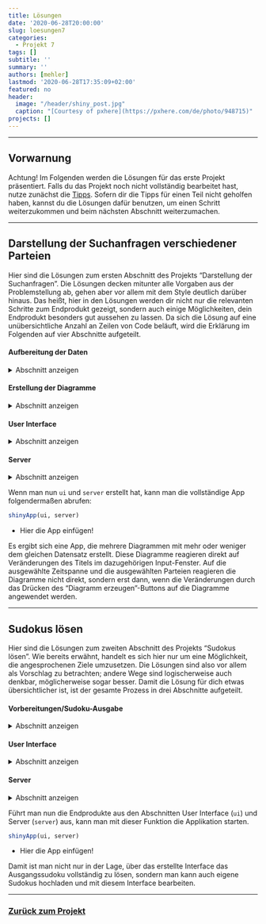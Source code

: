 ```yaml
---
title: Lösungen
date: '2020-06-28T20:00:00'
slug: loesungen7
categories:
  - Projekt 7
tags: []
subtitle: ''
summary: ''
authors: [mehler]
lastmod: '2020-06-28T17:35:09+02:00'
featured: no
header:
  image: "/header/shiny_post.jpg"
  caption: "[Courtesy of pxhere](https://pxhere.com/de/photo/948715)"
projects: []
---
```


***

## Vorwarnung

Achtung! Im Folgenden werden die Lösungen für das erste Projekt präsentiert. Falls du das Projekt noch nicht vollständig bearbeitet hast, nutze zunächst die [Tipps](/post/tipps1). Sofern dir die Tipps für einen Teil nicht geholfen haben, kannst du die Lösungen dafür benutzen, um einen Schritt weiterzukommen und beim nächsten Abschnitt weiterzumachen.

***

## Darstellung der Suchanfragen verschiedener Parteien
Hier sind die Lösungen zum ersten Abschnitt des Projekts "Darstellung der Suchanfragen". Die Lösungen decken mitunter alle Vorgaben aus der Problemstellung ab, gehen aber vor allem mit dem Style deutlich darüber hinaus. Das heißt, hier in den Lösungen werden dir nicht nur die relevanten Schritte zum Endprodukt gezeigt, sondern auch einige Möglichkeiten, dein Endprodukt besonders gut aussehen zu lassen. Da sich die Lösung auf eine unübersichtliche Anzahl an Zeilen von Code beläuft, wird die Erklärung im Folgenden auf vier Abschnitte aufgeteilt.

#### Aufbereitung der Daten
<details><summary>Abschnitt anzeigen</summary>
Zuallererst müssen die Datensätze zur Benutzung in den Diagrammen aufbereitet werden. Dafür werden die beiden Datensätze `p1_long` und `p1_wide` aus dem ersten Projekt auf dieser Website verwendet. Damit du die nächsten Schritte nachvollziehen kannst, solltest du am selben Punkt starten und die beiden Datensätze [hier](https://raw.githubusercontent.com/martscht/projekte/master/content/post/p1_long.rds) und [hier](https://raw.githubusercontent.com/martscht/projekte/master/content/post/p1_wide.rds) herunterladen und in den Ordner einfügen, in dem du bei diesem Projekt arbeiten willst (deine Working Directory).

Jetzt kannst du die beiden Datensätze mit dem Befehl `readRDS` laden:

```r
p1_wide <- readRDS('p1_wide.rds')
p1_long <- readRDS('p1_long.rds')
```

Falls du bereits Projekt 1 gemacht hast, dann sollte dir der nächste Schritt bereits bekannt sein. Im ersten Projekt hat sich ein Problem mit den Daten ergeben, das eine ordnungsgemäße Beschriftung eines Diagramms mit Daten unmöglich gemacht hat. Das liegt daran, dass die Variable `Monat` in den Datensätzen als `factor` vorliegt und von R deshalb nicht als Datum erkannt werden kann. Damit das der Fall ist, müssen die Zeitangaben als `POSIXct` vorliegen. Nutze dafür einfach dein R-Script aus dem ersten Projekt. Falls du das erste Projekt noch nicht bearbeitet hast, kannst du die nötigen Schritte mit Erklärung im Folgenden nachlesen.

<details><summary>Umwandlung der Zeitangaben in `POSIXct`</summary>
Schau dir zunächst einmal die Struktur der Datumsvariable an.
```r
str(p1_long$Monat)
```
Wie bereits erwähnt, liegt das Datum als `factor` vor und kann deshalb von R nicht als Datum behandelt werden. R erkennt bei einem `factor` nur, dass es sich um eine Kette von Symbolen handelt, die ohne jeglichen Sinn existiert und als Kategoriename betrachtet werden kann. In anderenen Worten: die Kategorie `factor` beschreibt Variablen mit vorgegebenen möglichen, unsortierten Ausprägungen. 

Der erste Schritt, um das zu verändern, ist die Umwandlung von `factor` in `character`. `character` sind Variablen, die aus freiem Text bestehen und dadurch unendlich viele mögliche Ausprägungen zulassen (- das kommt einer Datumsvariable zumindest schon einmal näher).

```r
p1_long$nMonat <- as.character(p1_long$Monat)
```
Um Fehler zu vermeiden, wird ab diesem Schritt eine neue Datums-Variable erstellt und im Folgenden für die Umwandlung in `POSIXct` verwendet.

Im nächsten Schritt muss die neu erstellte Variable nun um mehrere Zeichen erweitert werden. Dafür wählen wir die drei Zeichen `-01`, die mit dem `paste0`-Befehl an alle Daten angehängt werden kann, um einen Tag zu symbolisieren (Für uns ist irrelevant, welche Zahl verwendet wird, da der Datensatz sowieso nur aus monatlichen Daten besteht.).
```r
p1_long$nMonat <- paste0(p1_long$nMonat, '-01')
head(p1_long$nMonat)
```
Warum muss man das zu diesem Zeitpunkt machen? Warum braucht man die Datumsvariable in diesem Format: JJJJ-MM-TT?
Der Grund dafür liegt im folgenden Befehl, der die Variable von einem `charcter` in eine Datumsvariable umwandeln soll. Dieser Befehl besitzt nur eingeschränkte, vorgegebene Formate für Daten, die er als solche erkennen und dementsprechend umwandeln kann. Das Format JJJJ-MM ist keines dieser Formate, weshalb die Datumsvariable `nMonat` um einen zufälligen Tag (Wir nehmen den ersten Tag des Monats.) erweitert werden muss.

Der Befehl, um den es geht, heißt `strptime` und arbeitet mit dem `format`-Argument, wobei das vorliegende Format der Daten für die Umwandlung spezifiziert werden muss.
```r
p1_long$nMonat <- strptime(p1_long$nMonat, format="%Y-%m-%d")
str(p1_long$nMonat)
```
Das Datum liegt nun in der `POSIXlt`-Form vor. Damit erkennt R die Variable `nMonat` bereits als Datum, doch wir brauchen die Variable als `POSIXct`. Dafür kann man einfach den Befehl `as.POSIXct` benutzen.

```r
p1_long$nMonat <- as.POSIXct(p1_long$nMonat)
str(p1_long$nMonat)
```
Damit wurde die Datumsvariable erfolgreich von einem `factor` in ein `POSIXct` umgewandelt. Genau das Gleiche machst du jetzt noch mit dem zweiten Datensatz (`p1_wide`) und das Problem mit den Zeitangaben ist vollständig gelöst.

```r
p1_wide$nMonat <- as.character(p1_wide$Monat)
p1_wide$nMonat <- paste0(p1_wide$nMonat, '-01')
p1_wide$nMonat <- strptime(p1_wide$nMonat, format="%Y-%m-%d")
p1_wide$nMonat <- as.POSIXct(p1_wide$nMonat)
```
</details>

Wenn du die Datumsvariable erfolgreich umgewandelt hast, müssen nur noch zwei Sachen für eine vollständige Vorbereitung durchgeführt werden.

Zum Einen wird im Folgenden die Abbildung aus Projekt 1 benutzt. Diese Abbildung benutzt zur Zuweisung von Farben zu den politischen Parteien einen Vektor `farben`. Diesen kann man einfach aus Projekt 1 übernehmen; ich habe hier aber ein paar farbliche Veränderungen vorgenommen, da mir einige Farben etwas zu grell waren.

```r
farben <- c('AfD' = 'deepskyblue', 'CDU' = 'black', 'DieGrüne' = 'green3',
            'DieLinke' = 'magenta', 'FDP' = 'gold', 'MLPD' = 'orange',
            'NPD' = 'brown', 'SPD' = 'red', 'Tierschutzpartei' = 'darkblue')
```

Zum Anderen ist in der Aufgabenstellung ein Liniendiagramm zur Darstellung der kumulativen Suchhäufigkeiten im zeitlichen Verlauf gefordert. An sich ist diese Grafik identisch zum Liniendiagramm aus Projekt 1 mit dem Unterschied, dass hier eine andere Variable auf der y-Achse abgebildet werden soll. Deshalb werden neue y-Werte benötigt, die man am besten im `p1_long`-Datensatz hinzufügt.

Für die Umsetzung dieser Anforderung muss man sich der Struktur des Datensatzes bewusst sein. Zu jeder Partei gibt es Daten für 190 Monate, die alle in der selben Spalte dargestellt werden (Variable `Prozent`). Eine solche Variable wird nun für die kumulierten Prozente benötigt. Dafür kann man jedoch nicht für jeden Eintrag einfach die Summe von Zeile 1 bis Zeile X bilden, da sich so die Prozente der verschiedenen Parteien vermischen würden. Eine richtige, aber sehr umständliche Methode, um das zu umgehen, siehst du im Folgenden R-Code:

```r
for (i in 1:190) {p1_long$Prozent_kumuliert[i] <- sum(p1_long$Prozent[1:i])}
for (i in 191:380) {p1_long$Prozent_kumuliert[i] <- sum(p1_long$Prozent[191:i])}
for (i in 381:570) {p1_long$Prozent_kumuliert[i] <- sum(p1_long$Prozent[381:i])}
for (i in 571:760) {p1_long$Prozent_kumuliert[i] <- sum(p1_long$Prozent[571:i])}
for (i in 761:950) {p1_long$Prozent_kumuliert[i] <- sum(p1_long$Prozent[761:i])}
for (i in 951:1140) {p1_long$Prozent_kumuliert[i] <- sum(p1_long$Prozent[951:i])}
for (i in 1141:1330) {p1_long$Prozent_kumuliert[i] <- sum(p1_long$Prozent[1141:i])}
for (i in 1331:1520) {p1_long$Prozent_kumuliert[i] <- sum(p1_long$Prozent[1331:i])}
for (i in 1521:1710) {p1_long$Prozent_kumuliert[i] <- sum(p1_long$Prozent[1521:i])}
```

Hierbei wurde 'einfach' für jede Partei ein einzelner Befehl erstellt, der die jeweilige Zeilenspanne (z.B. 1-190) betrachtet und jeweils die kumulierten Prozente berechnet. Der Code erklärt sich im einzelnen folgendermaßen: Gehen wir  von dem ersten Befehl `for (i in 1:190) {p1_long$Prozent_kumuliert[i] <- sum(p1_long$Prozent[1:i])}` aus, dann setzt diese Funktion für `i` alle Werte von 1 bis 190 ein. Dieses `i` beschreibt die Zeile, in der sich die Funktion zu einem gewissen Zeitpunkt befindet. Befindet sich die Funktion beispielsweise bei `i` = 40 (also in Zeile 40), dann wird in der neuen Variable `Prozent_kumuliert` in der i-ten Zeile (also Zeile 40) ein Wert eingesetzt. Dieser Wert berechnet sich durch die Funktion `sum(p1_long$Prozent[1:i])`. Diese Funktion besagt, dass eine Summe aus den Werten der Variable `Prozent` von Zeile 1 bis Zeile `i` (in diesem Beispiel also Zeile 1 bis 40) gebildet werden soll.

Damit hat man die gröbsten Vorbereitungen getroffen und kann zum nächsten Unterpunkt, dem Erstellen der Diagramme, kommen.
</details>

#### Erstellung der Diagramme
<details><summary>Abschnitt anzeigen</summary>
Wie in der Problemstellung deutlich wurde, soll es in diesem Projekt darum gehen, mindestens 4 Diagramme in eine App einzubeziehen. Damit Probleme mit der Erstellung dieser Diagramme von vorn herein ausgeschlossen werden können, werden diese hier vor der Erstellung der Bestandteile der App besprochen.

Diagramm 1 soll ein Liniendiagramm der prozentualen Häufigkeit im Zeitverlauf sein. Dieses wurde bereits in Projekt 1 mit dem Paket `ggplot2` erstellt und kann hier deshalb einfach übernommen werden:

```r
#install.packages('ggplot2') --> musst du nur ausführen, sofern du das Paket noch nie benutzt hast
library(ggplot2)
ggplot(data = p1_long, aes(x = nMonat, y = Prozent, group = Partei)) +
      geom_line(aes(colour = Partei)) +      # Liniendiagramm
      xlab('Zeitraum') +                     # Beschriftung x-Achse
      ylab('Anfragen (in % des Monats-Maximums)') + # Beschriftung y-Achse
      ggtitle('Suchanfragen deutscher Parteien') +    # Überschrift
      scale_color_manual(values = farben) +  # Zuweisung Farbe-Partei
      theme_bw()         # Formatierung des Achsensystems (bw für black and white)
```

Diagramm 2 soll auch ein Liniendiagramm sein, nur dieses mal mit den kumulierten Häufigkeiten im Zeitverlauf. Im Prinzip ist das also genau das gleiche Diagramm mit Änderungen in Zeile 1 (bei `aes` muss ein anderes `y` angegeben werden) und in Zeile 4 (Bezeichnung der y-Achse sollte verändert werden). Dieses andere `y` wurde bereits in den Vorbereitungen erstellt und kann hier deshalb einfach verwendet werden.

```r
ggplot(data = p1_long, aes(x = nMonat, y = Prozent_kumuliert, group = Partei)) +
      geom_line(aes(colour = Partei)) +      # Liniendiagramm
      xlab('Zeitraum') +                     # Beschriftung x-Achse
      ylab('Anfragen (in % des Monats-Maximums/kumuliert)') +  # Beschriftung y-Achse
      ggtitle('Suchanfragen deutscher Parteien') +  # Überschrift
      scale_color_manual(values = farben) +  # Zuweisung Farbe-Partei
      theme_bw()       # Formatierung des Achsensystems (bw für black and white)
```

Diagramm 3 soll ein Balkendiagramm mit den kumulierten Häufigkeiten der Parteien sein. Dafür verwenden wir nun den `p1_wide`-Datensatz, da wir hier keine Zwischenwerte mehr brauchen: Die Balken sollen in diesem Fall lediglich die kumulierte Häufigkeit für einen bestimmten Zeitraum angeben. Das könnte man natürlich auch mit `p1_long` umsetzen, mit `p1_wide` ist es jedoch deutlich einfacher.

Bei dem Befehl `barplot` fordert R als erstes Argument einen Vektor mit den Höhen der Balken (`height`). Mithilfe von `p1_wide` erhält man diese Höhen, indem man die Summen der Spalten mit colSums bilden lässt. Mit weiteren Argumenten zur Formatierung sieht das Balkendiagramm dann folgendermaßen aus:

```r
barplot(height = colSums(p1_wide[,2:10]),
        beside = FALSE, ylim = c(0, 2000),
        col = c('deepskyblue', 'red', 'gold', 'green3', 'magenta',
                'darkblue', 'black', 'orange', 'brown'),
        main = "Balkendiagramm der kumulierten Häufigkeiten")
```
Wie bereits erwähnt, funktioniert das Diagramm auch mithilfe von `p1_long`. Falls du sehen willst, wie das Diagramm mit diesem Datensatz erstellt werden kann, schau dir den folgenden kleinen Abschnitt an. Für die nächsten Schritte zur Erstellung der App bietet sich der Gebrauch von `p1_long` jedoch nicht so sehr an, weshalb für dieses Diagramm die Variante mit `p1_wide` benutzt werden sollte.

<details><summary>Balkendiagramm mit `p1_long`</summary>
Mit `p1_long` gestaltet sich die Auswahl der korrekten Werte für die Höhen aus der Variable `Prozent_kumuliert` etwas komplizierter, da die Werte aller Parteien in einer Spalte liegen. Aus diesem Grund muss man hier bestimmte Zeilen dieser Variable für die Höhen auswählen. Bei dem vollständigen Datensatz mit 1710 Zeilen wissen wir, dass es zu jeder Partei 190 Daten gibt. Die relevanten Höhen liegen also in den Zeilen 190, 380, 570, ... Damit wir da heran kommen, benutzen wir vereinfacht den `seq`-Befehl. Dieser ermöglicht es, aus einer Zahlenspanne von A bis B jede X-te Zahl auszuwählen (genereller Aufbau: `seq(A, B, X)`). Das sieht dann für den gesamten Datensatz folgendermaßen aus: 
```r
barplot(height = p1_long$Prozent_kumuliert[seq(0, 1710, 190)],
  beside = FALSE, ylim = c(0, 2000),
  col = c('deepskyblue', 'red', 'gold', 'green3', 'magenta',
          'darkblue', 'black', 'orange', 'brown'),
  names.arg = c('AfD', 'SPD', 'FDP', 'DieGrüne', 'DieLinke',
                'Tierschutzpartei', 'CDU', 'MLPD', 'NPD'),
  main = "Balkendiagramm der kumulierten Häufigkeiten")
```
Damit das Ganze dann noch etwas reaktiver ist, also in der Lage ist, auf mehrere Modifikationen des Datensatzes zu reagieren (beispielsweise die Reduktion auf eine bestimmte Zeitspanne), kann man den Befehl dann noch folgendermaßen modifizieren:
```r
barplot(height = p1_long$Prozent_kumuliert[
  seq(0, length(p1_long$Prozent_kumuliert), length(p1_long$Prozent_kumuliert)/9)
  ],
  beside = FALSE, ylim = c(0, 2000),
  col = c('deepskyblue', 'red', 'gold', 'green3', 'magenta',
          'darkblue', 'black', 'orange', 'brown'),
  names.arg = c('AfD', 'SPD', 'FDP', 'DieGrüne', 'DieLinke',
                'Tierschutzpartei', 'CDU', 'MLPD', 'NPD'),
  main = "Balkendiagramm der kumulierten Häufigkeiten")
```
Damit ist die Funktion nicht nur für den vollständigen Datensatz anwendbar, sondern für jegliche Beschränkungen der Zeitspanne (sofern man alle anderen Daten aus dem Datensatz entfernt). Denn so ist Auswahl der Höhen nur noch von der Länge des Datensatzes abhängig und diese wird bei jeder Ausführung des `barplot`-Befehls aufs Neue bestimmt. Im späteren Verlauf dieses Abschnitts des Projekts wird deutlich, warum gerade das von großer Wichtigkeit ist. Jedoch ist darauf hinzuweisen, dass die Variante mit `p1_wide` deutlich einfacher ist.
</details>

Diagramm 4 soll ein Kuchendiagramm mit der kumulierten Häufigkeit der Parteien sein. Hierfür werden die gleichen Daten wie in Diagramm 3 benötigt. Es gibt also wiederum die Möglichkeit, das Diagramm mit `p1_long` oder `p1_wide` zu erstellen. Doch mit `p1_wide` ist es vermutlich einfacher, weshalb im Folgenden auch nur dieser Weg betrachtet wird (für Erklärung der Erstellung der Grafik mit `p1_long` siehe oben). Für die Erstellung eines Kuchendiagramms kann man zum Beispiel die Funktion `pie` nutzen, die mit den Argumenten `x` (für die Daten), `main` (für den Titel), `col` (für die Farben) uvm. arbeitet. In diesem Fall sieht das dann folgendermaßen aus:

```r
pie(x = colSums(p1_wide[,2:10]),
    main = 'Kuchendiagramm der kumulierten Häufigkeiten',
    col = c('deepskyblue', 'red', 'gold', 'green3', 'magenta',
            'darkblue', 'black', 'orange', 'brown')
)
```

Damit wurden alle Vorbereitung getroffen und nötige Inhalte für die App erstellt. Nun kann mit der Erstellung der eigentlich App begonnen werden. Der nächste Abschnitt behandelt zunächst einmal das User Interface.

</details>

#### User Interface
<details><summary>Abschnitt anzeigen</summary>
An diesem Punkt beginnen wir, mit dem `shiny`-Paket zu arbeiten. Aus diesem Grund sollte dieses spätestens jetzt heruntergeladen werden und dann in die aktuelle Sitzung geladen werden.

```r
#install.packages("shiny") -> nur notwendig, sofern du das Paket nicht bereits heruntergeladen hast
library(shiny)
```

Die Problemstellung gibt für die Gestaltung des User Interfaces fünf Bestandteile vor:

1. [Die Daten sollen in einem Diagramm dargestellt werden. Die Darstellungsform soll wählbar sein.](#Erstens)
2. [Der Titel des Diagramms soll durch den Anwender definierbar sein.](#Zweitens)
3. [Die angezeigten Parteien sollen manuell wählbar sein.](#Drittens)
4. [Der dargestellte Zeitraum soll durch den Anwender bestimmbar sein.](#Viertens)
5. [Zusatz: Verwendung eines Action Buttons](#Fünftens)

WICHTIG!: Alle reaktiven Inhalte, die durch die Inputs beeinflusst werden, können nicht im User Interface ausgeführt und erstellt werden. Aus diesem Grund wird hier mit InputId's gearbeitet, deren Inhalt erst im Server spezfiziert wird. 

<a id="Erstens"></a>
1.) Die Diagramme für die Darstellung der Daten haben wir bereits im zweiten Teilabschnitt erstellt. Diese sollen durch eine `navbarPage` in die App eingearbeitet werden. Dadurch wird immer nur eins der Diagramme angezeigt. Mithilfe der Navigationsleiste kann dann zwischen den verschiedenen Diagrammen hin und her geschaltet werden. Innerhalb der `navbarPage` legt man mit `tabPanel`-Befehlen die Inhalte der Unterseiten fest. Dabei legt man zuerst fest, wie der Name der Unterseite in der Navigationsleiste lauten soll, und danach was auf dieser Unterseite abgebildet werden soll. Das Endresultat kann dann folgendermaßen aussehen:

```r
navbarPage(strong("Darstellungsart"), # Titel der Navigationsleiste (steht ganz links), 'strong()' macht die Schrift fett
           tabPanel("Liniendiagramm", # Titel der Unterseite
                    plotOutput("Liniendiagramm")), # Inhalt der Unterseite -> Hier soll der Output mit der Bezeichnung "Liniendiagramm" dargestellt werden.
           tabPanel("Liniendiagramm (kumuliert)",
                    plotOutput("Liniendiagramm_kumuliert")),
           tabPanel("Balkendiagramm (kumuliert)",
                    plotOutput("Balkendiagramm")),
           tabPanel("Kuchendiagramm (kumuliert)",
                    plotOutput("Kuchendiagramm")))
```

Wie hier zu sehen ist, können die Diagramme noch nicht im User Interface erstellt werden. Dafür werden sogenannte Platzhalter/Bezeichnungen eingeführt, die dann später mit Inhalt gefüllt werden. So wird zum Beispiel die erste Unterseite der Navigationsleiste mit `plotOutput("Liniendiagramm")` gefüllt. Das bedeutet, dass an diesem Punkt der Output mit der Bezeichnung `Liniendiagramm` dargestellt werden soll. Was dieser Output ist und wie er erstellt wird, ist hier noch nicht spezifiziert, da das Liniendiagramm (wie auch die anderen Diagramme) von den folgenden drei Inputs abhängig sein wird. Und wie bereits erwähnt: Im User Interface können nur statische Bestandteile der App erstellt werden.

<a id="Zweitens"></a>
2.) Die zweite Vorgabe aus der Problemstellung ist, dass der Titel der Diagramme durch den Anwender der App definierbar sein soll. Das bedeutet, dass zusätzlich ein Eingabefeld für normalen Text benötigt wird. Dafür gibt es einen relativ simplen Befehl: `textInput()`. `textInput()` erstellt ein Input-Feld für normalen Text und benötigt dafür die Argumente `inputId` für die Bezeichnung des Inputs für die Wiederverwendung im Server und (falls erwünscht) `label` für die Beschriftung dieses Input-Feldes (Dort kann man für den Anwender erklären, was im Input-Feld gefordert ist bzw. was die Funktion des Input-Feldes ist.).

```r
textInput(inputId = "Titel", label = "Titel der Grafik")
```

<a id="Drittens"></a>
3.) Die dritte Vorgabe ist, dass die im Diagramm angezeigten Parteien manuell wählbar sein sollen. Dafür braucht man einen Input, bei dem man für jede Partei manuell entscheiden kann, ob sie angezeigt werden soll oder nicht. Es wäre sehr umständlich für alle 9 Parteien ein eigenes Input-Feld mit den Möglichkeit `JA` und `NEIN` zu erstellen, deshalb fällt hier die günstigste Wahl auf ein `checkboxGroupInput`. Diese Input-Form ermöglicht es, für jede Partei durch Ankreuzen festzulegen, ob diese angezeigt werden soll oder nicht. Neben den bereits erklärten Argumenten unter 2.) kommen hier die Argumente `inline` und `choices` dazu. Mit `choices` kann man angeben, welche Möglichkeiten vorhanden sein sollen; in unserem Fall die neun im Datensatz vorhandenen Parteien. Mit `inline` kann man dann entscheiden, ob die Möglichkeiten untereinander oder "inline", also in einer Linie, dargestellt werden sollen.

```r
checkboxGroupInput(inputId = "Parteien",
                   label = "Parteien",
                   inline = TRUE,
                   choices = c("AfD", "SPD", "FDP", "DieGrüne", "DieLinke",
                               "Tierschutzpartei", "CDU", "MLPD", "NPD"))
```

<a id="Viertens"></a>
4.) Die letzte Anforderung ist die Möglichkeit zur Eingrenzung des betrachteten Zeitintervalls. Für solche Funktionen hält `shiny` bereits ein spezialisiertes Input-Fenster parat: `dateRangeInput()`. Neben den Argumenten `inputId` und `label` kann man hier zusätzlich die Argumente `start` und `format` angeben. Mit `format` legt man das Format der Datumsangabe fest. Da diese Datumsangabe mit den Daten in den Datensätzen `p1_long` und `p1_wide` übereinstimmen sollten, sollte man sich hier ebenso für das Format `"yyyy-mm-dd"` entscheiden. Mit `start` kann man darüber hinaus die default-Einstellung des Startdatums in der App spezifizieren (`end` liegt standardmäßig auf dem aktuellen Datum; kann man auch festlegen, für diesen Fall aber nicht zwingend notwendig). Der R-Code dazu sieht dann folgendermaßen aus: 

```r
dateRangeInput(inputId = "Datum",
               label = "Zeitspanne",
               start = "2000-01-01",
               format = "yyyy-mm-dd")
```

<a id="Fünftens"></a>
5.) Zusätzlich dazu kann man dem Ganzen auch noch einen sogenannten `actionButton` hinzufügen. Mithilfe von diesem `actionButton` kann man bewusst steuern, wann gewisse Veränderungen in den Input-Fenstern in den Output übernommen werden sollen.

```r
actionButton(inputId = "Update", label = "Diagramm erzeugen")
```

Jetzt kann man diese 5 Bestandteile einfach mal in ein User Interface zusammenfügen und ausführen. Dafür kann man den Standardaufbau einer shiny-App mithilfe des snippets `shinyapp` abrufen (während der Eingabe von "shinyapp" öffnen sich Vorschläge; daraus einfach 'shinyapp -- snippet' auswählen und ENTER drücken) und alle Inputs bei `ui` einfügen:

```r
ui <- fluidPage(
  navbarPage(strong("Darstellungsart"),
           tabPanel("Liniendiagramm",
                    plotOutput("Liniendiagramm")),
           tabPanel("Liniendiagramm (kumuliert)",
                    plotOutput("Liniendiagramm_kumuliert")),
           tabPanel("Balkendiagramm (kumuliert)",
                    plotOutput("Balkendiagramm")),
           tabPanel("Kuchendiagramm (kumuliert)",
                    plotOutput("Kuchendiagramm"))),
  dateRangeInput(inputId = "Datum",
               label = "Zeitspanne",
               start = "2000-01-01",
               format = "yyyy-mm-dd"),
  textInput(inputId = "Titel", label = "Titel der Grafik"),
  checkboxGroupInput(inputId = "Parteien",
                   label = "Parteien",
                   inline = TRUE,
                   choices = c("AfD", "SPD", "FDP", "DieGrüne", "DieLinke",
                               "Tierschutzpartei", "CDU", "MLPD", "NPD")),
  actionButton(inputId = "Update", label = "Diagramm erzeugen")
)

server <- function(input, output, session) {
  
}

shinyApp(ui, server)
```

Nun kann man das vorläufige User Interface der App betrachten. Am Anfang der Seite ist die Navigationsleiste zu sehen. Darunter ist ein großer leerer Bereich für die Inhalte der Unterseiten, da diese ja bisher noch nicht erstellt wurden. Am Ende der Seite sind die drei Inputs für Titel, Zeitraum und die Parteien zu sehen und der Action Button mit der Aufschrift "Diagramm erzeugen".

Natürlich kann man an der App in ihrem aktuellen Status allem voran die Formatierung bemängeln. Die App enthält keine Farben, die Input-Fenster sind nicht an die Größe der Seite angepasst und stehen einfach nur untereinander, und es gibt keinen Titel. Die Problemstellung schreibt diese optischen Verbesserungen zwar nicht vor; doch sie machen die App deutlich ansehnlicher. Im Folgenden wird dir eine mögliche Formatierung des User Interfaces der App vorgestellt.

```r
ui <- fluidPage(
  style = "background: #337ab7; color: white;", # Format der Gesamtseite: Hintergrundfarbe mit dem tag #337ab7 und Schriftfarbe weiß 
  tags$head(tags$style(".navbar {background-color: #eded00;}", # Navigationsleiste: Hintergrundfarbe mit dem tag #eded00
                       ".navbar-default .navbar-brand {color: black; background-color: #ffaa00}")), # Navigationsleistentitel mit der Schriftfarbe schwarz und der Hintergrundfarbe #ffaa00
  titlePanel( # hier wird ein Titelfeld ganz oben eingefügt
    title = h1(strong("Suchanfragen deutscher Parteien"), align = "center"), # Überschrift der Formatierung h1 in fett (->strong) und zentriert (align = "center")
    windowTitle = "Suchanfragen deutscher Parteien"), # Titel, der im Tab angezeigt wird
  wellPanel( # erstellt ein Element, das die darin liegenden Objekte gruppiert
    style = "background: #87CEFA; border-color: #2e6da4", # Format dieses Elements
    navbarPage(strong("Darstellungsart"),
      tabPanel("Liniendiagramm",
               plotOutput("Liniendiagramm")),
      tabPanel("Liniendiagramm (kumuliert)",
               plotOutput("Liniendiagramm_kumuliert")),
      tabPanel("Balkendiagramm (kumuliert)",
               plotOutput("Balkendiagramm")),
      tabPanel("Kuchendiagramm (kumuliert)",
               plotOutput("Kuchendiagramm"))
    ),
    br(), # fügt einen break ein -> entspicht einer Leerzeile im Text
    fluidRow( # erstellt eine Reihe, die sich an die Fensterbreite anpasst ("fluid")
      column(6, # spezifiziert, wo dieser Input stehen soll: belegt die ersten 6 Spalten (eine Zeile besteht aus 12 Spalten = nimmt also die Hälfte der Seite ein)
             dateRangeInput(inputId = "Datum",
                            label = "Zeitspanne",
                            start = "2000-01-01",
                            format = "yyyy-mm-dd")),
      column(6, # besetzt die 6 Spalten auf der rechten Seite; also die rechte Hälfte des Fensters
             textInput(inputId = "Titel",
                       label = "Titel der Grafik"))),
    fluidRow(
      column(9, checkboxGroupInput(
        inputId = "Parteien",
        label = "Parteien",
        inline = TRUE,
        choices = c("AfD", "SPD", "FDP", "DieGrüne", "DieLinke",
                    "Tierschutzpartei", "CDU", "MLPD", "NPD"))),
      column(3, br(), actionButton(
        inputId = "Update",
        label = strong("Diagramm erzeugen"), # Die Beschriftung des ActionButtons soll fett sein.
        style = "color: #fff; background-color: #337ab7; border-color: #2e6da4")) # Der Button selbst soll die Schriftfarbe #fff haben, die Hintergrundfarbe #337ab7 und die Rahmenfabre #2e6da4.
    )
  )
)

server <- function(input, output, session) {
  
}

shinyApp(ui, server)
```

<details><summary>Bedeutung von `fluidRow` & `column`</summary>
In der verschönerten Version des User Interfaces wurden die beiden Befehle `fluidRow` und `column` verwendet. Diese dienen dazu, die erstellten Objekte schöner anzuordnen.

Mit `fluidRow` erstellt man dabei eine Reihe, deren Besonderheit es ist, dass sie sich der Fenstergröße anpassen kann (deshalb "fluid"). Die Bedeutung davon wird klar, wenn man betracht, wie der `column`-Befehl funktioniert.
Mit `column` legt man dann nämlich fest, in welcher/n Spalte/n dieser Reihe ein bestimmtes Objekt liegen soll. Nutzt das Fenster der App die gesamte Bildschirmbreite, dann besteht die App aus 12 Spalten. Mit diesem Wissen kann man nun arbeiten, um bestimmten Objekten den benötigten Raum zu geben und Reihen beliebig aufzuteilen.

Hat man zum Beispiel zwei Objekte, nehmen wir zwei `numericInputs`, dann kann man mit der Spaltenaufteilung "6|6" beiden Inputs eine Hälfte (6 Spalten) des Bildschirms zuweisen. Belegt das Fenster der App jedoch nicht die gesamte Breite des Bildschirms, dann stehen der App weniger als 12 Spalten zur Verfügung. Das heißt, dass die beiden `numericInputs` nun nicht mehr vollständig in einer Reihe angezeigt werden können, da es sich bei der Spaltenzuweisung um eine absolute (nicht veränderbare/nicht "fluide") Angabe handelt. Theoretisch müsste diese App nun zu groß für das Fenster sein, sodass man mit Schiebereglern agieren müsste. Doch an diesem Punkt greifen die Vorteile des `fluidRow`-Befehls, denn durch diesen werden die beiden Inputs nun untereinander dargestellt. Probiere das gerne einmal aus, indem du die Fenstergröße der App etwas verändert.
</details>

Das Endergebnis ist bereits etwas hübscher und deutet an, was mit dem Design alles möglich ist. Falls du dich fragst, was es mit den Farbcodes auf sich hat und woher diese kommen: HTML (worauf shiny basiert) hat ein Farbsystem, das mit diesen 6-stelligen Codes arbeitet; diese sind im Internet relativ einfach auffindbar und verfolgen eine relativ einfache Logik. Für mehr Infos dazu schau dir einfach mal die Website [html-color-codes.info](https://html-color-codes.info/webfarben_hexcodes/) an, wenn du dich für die Logik dahinter interessierst und vielleicht deine eigene Farb-Kombination zusammenstellen willst. Eine weitere Möglichkeit ist die Website [farbtabelle.at](http://www.farbtabelle.at/grosse-farbtabelle/), die dir eine Farbtabelle mit über 4000 Farben und zugehörigen Farbcodes bereitstellt.

An diesem Punkt kannst du das User Interface als abgeschlossen betrachten. Nur die Outputs der verschiedenen Navigationstabs müssen noch in Abhängigkeit der Inputs (inklusive des Action Buttons) erstellt und eingefügt werden. Die Umsetzung dieser letzten Anforderung wird im letzten Teilabschnitt "Server" besprochen.

</details>

#### Server
<details><summary>Abschnitt anzeigen</summary>

Zunächst kann man alle Diagramme in diese Funktion übernehmen. Diese Diagramme muss man nun nur noch in eine reaktive Funktion packen (`renderPlot`) und dann durch einen Zuweisungspfeil spezifizieren, welchen Output das jeweilige Diagramm darstellt. Dabei sind die Bezeichnungen aus den `tabPanels` von besonderer Bedeutung, da diese hier für die Zuordnung von Diagramm zu `tabPanel` ausschlaggebend sind.

```r
server <- function(input, output, session) {
  output$Liniendiagramm <- renderPlot(
    ggplot(data = p1_long, aes(x = nMonat, y = Prozent, group = Partei)) +
      geom_line(aes(colour = Partei)) +
      xlab('Zeitraum') +
      ylab('Anfragen (in % des Monats-Maximums)') +
      ggtitle('Suchanfragen deutscher Parteien') +
      scale_color_manual(values = farben) +  
      theme_bw()
  )
  output$Liniendiagramm_kumuliert <- renderPlot(
    ggplot(data = p1_long, aes(x = nMonat, y = Prozent_kumuliert, group = Partei)) +
      geom_line(aes(colour = Partei)) +
      xlab('Zeitraum') +
      ylab('Anfragen (in % des Monats-Maximums/kumuliert)') +
      ggtitle('Suchanfragen deutscher Parteien') +
      scale_color_manual(values = farben) +
      theme_bw()
  )
  output$Balkendiagramm <- renderPlot(
    barplot(height = colSums(p1_wide[,2:10]),
      beside = FALSE, ylim = c(0, 2000),
      col = c('deepskyblue', 'red', 'gold', 'green3', 'magenta',
              'darkblue', 'black', 'orange', 'brown'),
      main = "Balkendiagramm der kumulierten Häufigkeiten"
    )
  )
  output$Kuchendiagramm <- renderPlot(
    pie(x = colSums(p1_wide[,2:10]),
      main = 'Kuchendiagramm der kumulierten Häufigkeiten',
      col = c('deepskyblue', 'red', 'gold', 'green3', 'magenta',
              'darkblue', 'black', 'orange', 'brown')
    )
  )
}
```

Das bildet nun die Grundstruktur für den Server. Jetzt geht es darum, die reaktiven 
Inputs in die Diagramme zu integrieren. Fangen wir dafür bei der einfachsten Sache an: dem Titel. Der angegebene Titel wird in der Variable `input$Titel` gespeichert, da bei diesem Input `inputId = "Titel"` von uns festgelegt wurde. Diese Variable setzen wir nun einfach an die Stelle des Titels in den vier Diagrammen:

```r
server <- function(input, output, session) {
  output$Liniendiagramm <- renderPlot(
    ggplot(data = p1_long, aes(x = nMonat, y = Prozent, group = Partei)) +
      geom_line(aes(colour = Partei)) +
      xlab('Zeitraum') +
      ylab('Anfragen (in % des Monats-Maximums)') +
      ggtitle(input$Titel) +
      scale_color_manual(values = farben) +  
      theme_bw()
  )
  output$Liniendiagramm_kumuliert <- renderPlot(
    ggplot(data = p1_long, aes(x = nMonat, y = Prozent_kumuliert, group = Partei)) +
      geom_line(aes(colour = Partei)) +
      xlab('Zeitraum') +
      ylab('Anfragen (in % des Monats-Maximums/kumuliert)') +
      ggtitle(input$Titel) +
      scale_color_manual(values = farben) +
      theme_bw()
  )
  output$Balkendiagramm <- renderPlot(
    barplot(height = colSums(p1_wide[,2:10]),
      beside = FALSE, ylim = c(0, 2000),
      col = c('deepskyblue', 'red', 'gold', 'green3', 'magenta',
              'darkblue', 'black', 'orange', 'brown'),
      main = input$Titel
    )
  )
  output$Kuchendiagramm <- renderPlot(
    pie(x = colSums(p1_wide[,2:10]),
      main = input$Titel,
      col = c('deepskyblue', 'red', 'gold', 'green3', 'magenta',
              'darkblue', 'black', 'orange', 'brown')
    )
  )
}
```

Im zweiten Schritt geht es darum, ein variables Zeitintervall miteinzubeziehen. Dafür muss man den Datensatz vor der Verwendung in den Diagrammen manipulieren. Diese Manipulation soll jedoch nicht bei jeder kleinsten Veränderung vonstatten gehen, sondern erst dann, wenn der `Action-Button` betätigt wurde. Um das zu verwirklichen, werden die Funktionen `reactiveValues` und `observeEvent` benötigt. Mit `reactiveValues` erstellt man ein reaktives Objekt, in unserem Fall der Datensatz `p1_long`, der durch die Inputs verändert werden kann. Man schreibt also:
`rv <- reactiveValues(data = p1_long)`. Der Datensatz ist nun ein reaktives Objekt, das über `rv$data` abrufbar ist, und außerdem stellt `p1_long`, also der gesamte Datensatz, den Ausgangsdatensatz für die Erstellung der Diagramme beim Öffnen der App dar. Jetzt benutzt man den Befehl `observeEvent`, um `rv$data` dann zu aktualisieren, wenn der Action-Button betätigt wird. Wie lässt sich diese Aktualisierung jedoch bewerkstelligen? Die genaue Erklärung dazu erhältst du (wenn du möchtest) im folgenden kleinen Unterabschnitt.

<details><summary>Aktualisierung der betrachteten Zeitspanne</summary>
Das Problem von Daten ist, dass sie nicht den typischen Strukturen von Zahlen folgen. Zahlen stehen für sich, während Daten aus den drei Komponenten Tag, Monat und Jahr bestehen. Aus diesem Grund muss der Input aus den beiden Input-Feldern in ein Datums-Format (POSIXct) gebracht werden, um es mit den Daten aus der Variable `nMonat` vergleichen zu können. Glücklicherweise liegen die Daten in den Input-Feldern bereits im Format 'JJJJ-MM-TT' vor, sodass man einfach den Befehl `as.POSIXct` verwenden kann. Jetzt geht es darum, vom Datensatz `p1_long` nur jene Zeilen beizubehalten, deren Datum (`nMonat`) in der angegebenen Datumspanne der Input-Felder liegt. Daraus ergeben sich die zwei Bedingungen `as.POSIXct(input$Datum[1]) < p1_long$nMonat` und `as.POSIXct(input$Datum[2]) > p1_long$nMonat` für die Auswahl der Zeilen.
</details>

Nun hat man die Veränderung näher bestimmt, die durch einen Knopfdruck ausgelöst werden. Jetzt gilt es noch, den Knopfdruck in die Funktion mit einzubeziehen. Wie bereits erwähnt, nutzt man die `observeEvent`-Funktion dafür. Diese Funktion reagiert auf Veränderungen des ersten Arguments. Hier ist der Inhalt des ersten Arguments `input$Update`, dessen Wert bei jedem Knopfdruck verändert (und zwar von 0 zu 1 und dann wieder zu 0 usw.). Das heißt bei jedem Knopfdruck ändert sich `input$Update`, wodurch `rv$data` auf eine mögliche Veränderung von `input$Datum` reagieren soll. Das Ganze sieht dann folgendermaßen aus:

```r
rv <- reactiveValues(data = p1_long)
observeEvent(input$Update, {
  rv$data <- p1_long[as.POSIXct(input$Datum[1]) < p1_long$nMonat
                     & as.POSIXct(input$Datum[2]) > p1_long$nMonat,]}) # ACHTUNG: Nicht die geschweifte Klammer vergessen!
```

Das Ganze muss man dann auch noch für `p1_wide` umsetzen, da dieser Datensatz in der Erstellung der Diagramme auch benötigt wird.

WICHTIG - Danach befinden sich die relevanten Datensätze zur Erstellung der Diagramme in `rv$data` für die ersten beiden Diagramme und in `rv2$data` für die Diagramme drei und vier! Das muss also in den Befehlen der Diagramme auch noch verändert werden!
Der R-Code dazu sieht dann folgendermaßen aus:

```r
server <- function(input, output, session) {
  rv <- reactiveValues(data = p1_long)
  observeEvent(input$Update, {
    rv$data <- p1_long[as.POSIXct(input$Datum[1]) < p1_long$nMonat
                       & as.POSIXct(input$Datum[2]) > p1_long$nMonat,]})
  rv2 <- reactiveValues(data = p1_wide[,2:10]) # nur Spalte 2-10, da die Spalten 1 und 11 das Datum enthalten und keine Prozentangaben
  observeEvent(input$Update, {
    rv2$data <- p1_wide[as.POSIXct(input$Datum[1]) < p1_wide$nMonat
                       & as.POSIXct(input$Datum[2]) > p1_wide$nMonat,]})
  output$Liniendiagramm <- renderPlot(
    ggplot(data = rv$data, aes(x = nMonat, y = Prozent, group = Partei)) +
      geom_line(aes(colour = Partei)) +
      xlab('Zeitraum') +
      ylab('Anfragen (in % des Monats-Maximums)') +
      ggtitle(input$Titel) +
      scale_color_manual(values = farben) +  
      theme_bw()
  )
  output$Liniendiagramm_kumuliert <- renderPlot(
    ggplot(data = rv$data, aes(x = nMonat, y = Prozent_kumuliert, group = Partei)) +
      geom_line(aes(colour = Partei)) +
      xlab('Zeitraum') +
      ylab('Anfragen (in % des Monats-Maximums/kumuliert)') +
      ggtitle(input$Titel) +
      scale_color_manual(values = farben) +
      theme_bw()
  )
  output$Balkendiagramm <- renderPlot(
    barplot(height = colSums(rv2$data),
      beside = FALSE, ylim = c(0, 2000),
      col = c('deepskyblue', 'red', 'gold', 'green3', 'magenta',
              'darkblue', 'black', 'orange', 'brown'),
      main = input$Titel
    )
  )
  output$Kuchendiagramm <- renderPlot(
    pie(x = colSums(rv2$data),
      main = input$Titel,
      col = c('deepskyblue', 'red', 'gold', 'green3', 'magenta',
              'darkblue', 'black', 'orange', 'brown')
    )
  )
}
```

Im letzten Schritt muss man noch die Auswahl der Parteien mit in die Erstellung der Diagramme einbeziehen. Auch hier setzt man vor der Erstellung der Diagramme an den Datensätzen selbst an. Der Input aus der `checkbockGroupInput`-Funktion kommt in `input$Partei` als einfacher Text an. Ist zum Beispiel `CDU` angekreuzt, dann befindet sich im Objekt `input$Partei` ein Objekt `CDU`. Aufgrund dessen lässt sich eine Bedingung mit dem `is.element`-Befehl erstellen, der jene Reaktivität der Diagramme umsetzt. 
Im Datensatz `p1_long` findet man eine Variable `Partei`, in der die jeweilige Partei angegeben ist. Hier muss man also einfach jene Zeilen des Datensatzes auswählen, in denen die Partei aus der Variable `Partei` ein Objekt von `input$Partei` ist.
Für den Datensatz `p1_wide` findet sich keine solche Variable. Hier hat jede Partei eine eigene Spalte, weshalb die Partei-Bedingung hier die relevanten Spalten auswählt.

Im R-Code umgesetzt sieht das dann folgendermaßen aus und bildet mitunter das Endprodukt des Servers:

```r
server <- function(input, output, session) {
  rv <- reactiveValues(data = p1_long)
  observeEvent(input$Update, {
    rv$data <- p1_long[is.element(p1_long$Partei, input$Parteien)
                       & as.POSIXct(input$Datum[1]) < p1_long$nMonat
                       & as.POSIXct(input$Datum[2]) > p1_long$nMonat,]})
  output$Liniendiagramm <- renderPlot(
    ggplot(data = rv$data, aes(x = nMonat, y = Prozent, group = Partei)) +
      geom_line(aes(colour = Partei)) +      # Liniendiagramm
      xlab('Zeitraum') +                     # Beschriftung x-Achse
      ylab('Anfragen (in % des Monats-Maximums)') + # Beschriftung y-Achse
      ggtitle(input$Titel) +                 # Überschrift
      scale_color_manual(values = farben) +
      theme_bw()
  )
  output$Liniendiagramm_kumuliert <- renderPlot(
    ggplot(data = rv$data, aes(x = nMonat, y = Prozent_kumuliert, group = Partei)) +
      geom_line(aes(colour = Partei)) +      # Liniendiagramm
      xlab('Zeitraum') +                     # Beschriftung x-Achse
      ylab('Anfragen (in % des Monats-Maximums/kumuliert)') + # Beschriftung y-Achse
      ggtitle(input$Titel) +                 # Überschrift
      scale_color_manual(values = farben) +
      theme_bw()
  )
  rv2 <- reactiveValues(data = p1_wide[,2:10])
  observeEvent(input$Update, {
    rv2$data <- p1_wide[as.POSIXct(input$Datum[1]) < p1_wide$nMonat
                       & as.POSIXct(input$Datum[2]) > p1_wide$nMonat,
                       input$Parteien]})
  output$Balkendiagramm_kumuliert <- renderPlot(
    barplot(height = colSums(rv2$data),
            beside = FALSE, ylim = c(0, 2000),
            col = c('deepskyblue', 'red', 'gold', 'green3', 'magenta',
                    'darkblue', 'black', 'orange', 'brown'),
            main = input$Titel)
  )
  output$Kuchendiagramm <- renderPlot(
    pie(x = colSums(rv2$data), main = input$Titel,
        col = c('deepskyblue', 'red', 'gold', 'green3', 'magenta', 'darkblue',
                'black', 'orange', 'brown')
    )
  )
}
```

<details><summary><i>Zusatz:</i> Formelle Fertigstellung</summary>
Wie bereits in den Tipps erwähnt, sollte man eine App ohne vorhergehenden Code ausführen können. Dafür bedarf es der Aufnahme der Vorbereitungen in die `server`-Funktion. Zusammengenommen beläuft sich das auf die folgenden Code-Zeilen (inklusive des Ladens weiterer Pakete):

```r
p1_long <- readRDS("p1_long.rds")
p1_wide <- readRDS("p1_wide.rds")
p1_long$nMonat <- as.character(p1_long$Monat)
p1_long$nMonat <- paste0(p1_long$nMonat, '-01')
p1_long$nMonat <- strptime(p1_long$nMonat, format="%Y-%m-%d")
p1_long$nMonat <- as.POSIXct(p1_long$nMonat)
p1_wide$nMonat <- as.character(p1_wide$Monat)
p1_wide$nMonat <- paste0(p1_wide$nMonat, '-01')
p1_wide$nMonat <- strptime(p1_wide$nMonat, format="%Y-%m-%d")
p1_wide$nMonat <- as.POSIXct(p1_wide$nMonat)
farben <- c('AfD' = 'deepskyblue', 'CDU' = 'black', 'DieGrüne' = 'green3',
            'DieLinke' = 'magenta', 'FDP' = 'gold', 'MLPD' = 'orange',
            'NPD' = 'brown', 'SPD' = 'red', 'Tierschutzpartei' = 'darkblue')
for (i in 1:190) {p1_long$Prozent_kumuliert[i] <- sum(p1_long$Prozent[1:i])}
for (i in 191:380) {p1_long$Prozent_kumuliert[i] <- sum(p1_long$Prozent[191:i])}
for (i in 381:570) {p1_long$Prozent_kumuliert[i] <- sum(p1_long$Prozent[381:i])}
for (i in 571:760) {p1_long$Prozent_kumuliert[i] <- sum(p1_long$Prozent[571:i])}
for (i in 761:950) {p1_long$Prozent_kumuliert[i] <- sum(p1_long$Prozent[761:i])}
for (i in 951:1140) {p1_long$Prozent_kumuliert[i] <- sum(p1_long$Prozent[951:i])}
for (i in 1141:1330) {p1_long$Prozent_kumuliert[i] <- sum(p1_long$Prozent[1141:i])}
for (i in 1331:1520) {p1_long$Prozent_kumuliert[i] <- sum(p1_long$Prozent[1331:i])}
for (i in 1521:1710) {p1_long$Prozent_kumuliert[i] <- sum(p1_long$Prozent[1521:i])}
library(ggplot2)
library(dplyr)
```

Das gesamte Dokument aus User Interface und Server sieht dann abschließend folgendermaßen aus:

```r
library(shiny)
ui <- fluidPage(
  theme = "bootstrap.css", style = "background: #337ab7; color: white",
  tags$head(tags$style(".navbar {background-color: #eded00;}",
                       ".navbar-default .navbar-brand {color: black;}")),
  titlePanel(
    h1(strong("Suchanfragen deutscher Parteien"), align = "center")),
  wellPanel(style = "background: #87CEFA; border-color: #2e6da4",
            navbarPage(
              strong("Darstellungsart"),
              tabPanel("Liniendiagramm", plotOutput("Liniendiagramm")),
              tabPanel("Liniendiagramm (kumuliert)", plotOutput("Liniendiagramm_kumuliert")),
              tabPanel("Balkendiagramm", plotOutput("Balkendiagramm_kumuliert")),
              tabPanel("Balkendiagramm 2", plotOutput("Balkendiagramm2_kumuliert")),
              tabPanel("Kuchendiagramm", plotOutput("Kuchendiagramm")),
              tabPanel("Kuchendiagramm 2", plotOutput("Kuchendiagramm2"))
            ),
            br(),
            fluidRow(
              column(6,
                     dateRangeInput(
                       inputId = "Datum", label = "Zeitspanne",
                       start = "2000-01-01", format = "yyyy-mm-dd")),
              column(6, textInput(
                inputId = "Titel", label = "Titel der Grafik"))
            ),
            fluidRow(
              column(9, checkboxGroupInput(
                inputId = "Parteien", label = "Parteien", inline = TRUE,
                choices = c("AfD", "SPD", "FDP", "DieGrüne", "DieLinke",
                            "Tierschutzpartei", "CDU", "MLPD", "NPD"))),
              column(3, br(), actionButton(
                inputId = "Update", label = strong("Graphik erzeugen"),
                style = "color: #fff; background-color: #337ab7; border-color: #2e6da4"))
            )
  )
)

server <- function(input, output, session) {
  p1_long <- readRDS('p1_long.rds')
  p1_wide <- readRDS('p1_wide.rds')
  p1_long$nMonat <- as.character(p1_long$Monat)
  p1_long$nMonat <- paste0(p1_long$nMonat, '-01')
  p1_long$nMonat <- strptime(p1_long$nMonat, format="%Y-%m-%d")
  p1_long$nMonat <- as.POSIXct(p1_long$nMonat)
  p1_wide$nMonat <- as.character(p1_wide$Monat)
  p1_wide$nMonat <- paste0(p1_wide$nMonat, '-01')
  p1_wide$nMonat <- strptime(p1_wide$nMonat, format="%Y-%m-%d")
  p1_wide$nMonat <- as.POSIXct(p1_wide$nMonat)
  farben <- c('AfD' = 'deepskyblue', 'CDU' = 'black', 'DieGrüne' = 'green3',
              'DieLinke' = 'magenta', 'FDP' = 'gold', 'MLPD' = 'orange',
              'NPD' = 'brown', 'SPD' = 'red', 'Tierschutzpartei' = 'darkblue')
  for (i in 1:190) {p1_long$Prozent_kumuliert[i] <- sum(p1_long$Prozent[1:i])}
  for (i in 191:380) {p1_long$Prozent_kumuliert[i] <- sum(p1_long$Prozent[191:i])}
  for (i in 381:570) {p1_long$Prozent_kumuliert[i] <- sum(p1_long$Prozent[381:i])}
  for (i in 571:760) {p1_long$Prozent_kumuliert[i] <- sum(p1_long$Prozent[571:i])}
  for (i in 761:950) {p1_long$Prozent_kumuliert[i] <- sum(p1_long$Prozent[761:i])}
  for (i in 951:1140) {p1_long$Prozent_kumuliert[i] <- sum(p1_long$Prozent[951:i])}
  for (i in 1141:1330) {p1_long$Prozent_kumuliert[i] <- sum(p1_long$Prozent[1141:i])}
  for (i in 1331:1520) {p1_long$Prozent_kumuliert[i] <- sum(p1_long$Prozent[1331:i])}
  for (i in 1521:1710) {p1_long$Prozent_kumuliert[i] <- sum(p1_long$Prozent[1521:i])}
  library(ggplot2)
  library(dplyr)
  rv <- reactiveValues(data = p1_long)
  observeEvent(input$Update, {
    rv$data <- p1_long[is.element(p1_long$Partei, input$Parteien)
                       & as.POSIXct(input$Datum[1]) < p1_long$nMonat
                       & as.POSIXct(input$Datum[2]) > p1_long$nMonat,]})
  output$Liniendiagramm <- renderPlot(
    ggplot(data = rv$data, aes(x = nMonat, y = Prozent, group = Partei)) +
      geom_line(aes(colour = Partei)) +      # Liniendiagramm
      xlab('Zeitraum') +                     # Beschriftung x-Achse
      ylab('Anfragen (in % des Monats-Maximums)') + # Beschriftung y-Achse
      ggtitle(input$Titel) +                 # Überschrift
      scale_color_manual(values = farben) +
      theme_bw()
  )
  output$Liniendiagramm_kumuliert <- renderPlot(
    ggplot(data = rv$data, aes(x = nMonat, y = Prozent_kumuliert, group = Partei)) +
      geom_line(aes(colour = Partei)) +      # Liniendiagramm
      xlab('Zeitraum') +                     # Beschriftung x-Achse
      ylab('Anfragen (in % des Monats-Maximums/kumuliert)') + # Beschriftung y-Achse
      ggtitle(input$Titel) +                 # Überschrift
      scale_color_manual(values = farben) +
      theme_bw()
  )
  rv2 <- reactiveValues(data = p1_wide[,2:10])
  observeEvent(input$Update, {
    rv2$data <- p1_wide[as.POSIXct(input$Datum[1]) < p1_wide$nMonat
                        & as.POSIXct(input$Datum[2]) > p1_wide$nMonat,
                        input$Parteien]})
  output$Balkendiagramm_kumuliert <- renderPlot(
    barplot(height = colSums(rv2$data),
            beside = FALSE, ylim = c(0, 2000),
            col = c('deepskyblue', 'red', 'gold', 'green3', 'magenta',
                    'darkblue', 'black', 'orange', 'brown'),
            main = input$Titel)
  )
  output$Balkendiagramm2_kumuliert <- renderPlot({
    p1_new <- data.frame(names(rv2$data), colSums(rv2$data))
    names(p1_new)[1]<-paste("Partei")
    names(p1_new)[2]<-paste("Prozent_kumuliert")
    ggplot(p1_new, aes(x = Partei, y = Prozent_kumuliert, fill = Partei)) +
      scale_fill_manual(values = farben) +
      geom_col(color = "black") +
      theme_bw() +
      xlab("Partei") +
      ylab("kumulierte Suchhäufigkeiten") +
      ggtitle(input$Titel)
  })
  output$Kuchendiagramm <- renderPlot(
    pie(x = colSums(rv2$data), main = input$Titel,
        col = c('deepskyblue', 'red', 'gold', 'green3', 'magenta', 'darkblue',
                'black', 'orange', 'brown')
    )
  )
  output$Kuchendiagramm2 <- renderPlot({
    p1_new <- data.frame(names(rv2$data), colSums(rv2$data))
    names(p1_new)[1]<-paste("Partei")
    names(p1_new)[2]<-paste("Prozent_kumuliert")
    p1_new <- p1_new %>%
      arrange(desc(Partei)) %>%
      mutate(prop = Prozent_kumuliert / sum(p1_new$Prozent_kumuliert) *100) %>%
      mutate(ypos = cumsum(prop) - 0.5*prop)
    ggplot(p1_new, aes(x = "", y = Prozent_kumuliert, fill = Partei)) +
      scale_fill_manual(values = farben) +
      geom_bar(stat = "identity", width = 1) +
      coord_polar("y", start = 0) +
      theme_void() +
      ggtitle(input$Titel) +
      theme(axis.ticks = element_blank(),
            axis.text.y = element_blank(),
            axis.text.x = element_text(colour = 'black'),
            axis.title = element_blank()) +
      scale_y_continuous(
        breaks = cumsum(p1_new$Prozent_kumuliert) - p1_new$Prozent_kumuliert/2,
        labels = p1_new$Partei)
  })
}

shinyApp(ui, server)
```

</details>

</details>

Wenn man nun `ui` und `server` erstellt hat, kann man die vollständige App folgendermaßen abrufen:

```r
shinyApp(ui, server)
```

- Hier die App einfügen!

Es ergibt sich eine App, die mehrere Diagrammen mit mehr oder weniger dem gleichen Datensatz erstellt. Diese Diagramme reagieren direkt auf Veränderungen des Titels im dazugehörigen Input-Fenster. Auf die ausgewählte Zeitspanne und die ausgewählten Parteien reagieren die Diagramme nicht direkt, sondern erst dann, wenn die Veränderungen durch das Drücken des "Diagramm erzeugen"-Buttons auf die Diagramme angewendet werden. 

***

## Sudokus lösen
Hier sind die Lösungen zum zweiten Abschnitt des Projekts "Sudokus lösen". Wie bereits erwähnt, handelt es sich hier nur um eine Möglichkeit, die angesprochenen Ziele umzusetzen. Die Lösungen sind also vor allem als Vorschlag zu betrachten; andere Wege sind logischerweise auch denkbar, möglicherweise sogar besser. Damit die Lösung für dich etwas übersichtlicher ist, ist der gesamte Prozess in drei Abschnitte aufgeteilt.

#### Vorbereitungen/Sudoku-Ausgabe
<details><summary>Abschnitt anzeigen</summary>
Bevor du mit diesem Projekt anfangen kannst, brauchst du ungelöste Sudokus als `.rds`-Dateien. Sofern du Projekt 5 noch nicht bearbeitet hast und du dir keine eigenen Sudokus erstellen kannst, kannst du dir [hier](https://raw.githubusercontent.com/martscht/projekte/master/content/post/BeispielSudokuLeicht.rds) und [hier](https://raw.githubusercontent.com/martscht/projekte/master/content/post/meinSudoku.rds) zwei Sudokus herunterladen. Diese kannst du im Folgenden in die aktuelle R-Sitzung laden und zum Ausprobieren der vorgeschlagenen App verwenden.

```r
BeispielSudoku <- readRDS("BeispielSudokuLeicht.rds")
```

Jetzt kannst du die Darstellung des Sudokus aus [Projekt 5](/post/loesungen5) übernehmen. Dafür wurde unter anderem das Paket `plot.matrix` verwendet, das nun wiederum geladen werden muss:

```r
#install.packages("plot.matrix") <- nur ausführen, wenn du dieses Paket noch nie benutzt hast
library(plot.matrix)
```

Am Beispiel von dem geladenen Sudoku können wir uns nun anschauen, wie die Abbildung am Ende von Projekt 5 aussah:

```r
par(yaxt = "n", xaxt = "n", mar = c(0, 0, 4, 0))
plot(BeispielSudoku,
     main = "Sudoku", xlab = "", ylab = "",
     breaks = c(1, 2, 3, 4, 5, 6, 7, 8, 9, 10),
     col = c("yellow" , "orange", "red", "violet", "lightblue",
             "cornflowerblue", "lightgreen", "chartreuse3", "lightsalmon4"),
     border = F, text.cell = list(cex = 1), fmt.cell='%.0f',
     na.print = '', na.col = "white",
     xlim = c(0.5, 9.5), ylim = c(0.5, 9.5))
abline(h = 0.5, lwd = 5)
abline(h = 1.5, lwd = 0.5)
abline(h = 2.5, lwd = 0.5)
abline(h = 3.5, lwd = 2)
abline(h = 4.5, lwd = 0.5)
abline(h = 5.5, lwd = 0.5)
abline(h = 6.5, lwd = 2)
abline(h = 7.5, lwd = 0.5)
abline(h = 8.5, lwd = 0.5)
abline(h = 9.5, lwd = 5)
abline(v = 0.5, lwd = 5)
abline(v = 1.5, lwd = 0.5)
abline(v = 2.5, lwd = 0.5)
abline(v = 3.5, lwd = 2)
abline(v = 4.5, lwd = 0.5)
abline(v = 5.5, lwd = 0.5)
abline(v = 6.5, lwd = 2)
abline(v = 7.5, lwd = 0.5)
abline(v = 8.5, lwd = 0.5)
abline(v = 9.5, lwd = 5)
```

Für die App muss diese Abbildung noch etwas angepasst werden. Zum Einen wurden in der ursprünglichen Abbildung die Achsenbeschriftungen durch den `par`-Befehl entfernt. Da wir diese im Folgenden jedoch benötigen, muss das gelöscht werden. Hier habe ich mich jedoch dazu entschieden, den `par`-Befehl beizubehalten, um beispielsweise die Schriftgröße der Achsenbeschriftung durch `cex.axis` und dessen Schriftfarbe durch `col.axis` anzupassen.  

```r
par(cex.axis = 1.5, col.axis = 'darkblue')
```

Die Abbildung sieht nun folgendermaßen aus:
```r
plot(BeispielSudoku,
     main = "Sudoku", xlab = "", ylab = "",
     breaks = c(1, 2, 3, 4, 5, 6, 7, 8, 9, 10),
     col = c("yellow" , "orange", "red", "violet", "lightblue",
             "cornflowerblue", "lightgreen", "chartreuse3", "lightsalmon4"),
     border = F, text.cell = list(cex = 1), fmt.cell='%.0f',
     na.print = '', na.col = "white",
     xlim = c(0.5, 9.5), ylim = c(0.5, 9.5))
abline(h = 0.5, lwd = 5)
abline(h = 1.5, lwd = 0.5)
abline(h = 2.5, lwd = 0.5)
abline(h = 3.5, lwd = 2)
abline(h = 4.5, lwd = 0.5)
abline(h = 5.5, lwd = 0.5)
abline(h = 6.5, lwd = 2)
abline(h = 7.5, lwd = 0.5)
abline(h = 8.5, lwd = 0.5)
abline(h = 9.5, lwd = 5)
abline(v = 0.5, lwd = 5)
abline(v = 1.5, lwd = 0.5)
abline(v = 2.5, lwd = 0.5)
abline(v = 3.5, lwd = 2)
abline(v = 4.5, lwd = 0.5)
abline(v = 5.5, lwd = 0.5)
abline(v = 6.5, lwd = 2)
abline(v = 7.5, lwd = 0.5)
abline(v = 8.5, lwd = 0.5)
abline(v = 9.5, lwd = 5)
```

Außerdem braucht man in der Abbildung keinen Titel (`main`-Argument entfernen), die Beschriftung an der rechten Seite muss entfernt werden (`key = NULL` hinzufügen) und die Schriftgröße der Zahlen im Sudoku kann vergrößert werden (z.B. `text.cell = list(cex = 2`). In Folge dessen kann man die Abstände des Sudokus zum Rand der Abbildung mit dem `mar`-Argument in der `par`-Funktion anpassen. Die angepasste Abbildung des Sudokus sieht dann letztlich folgendermaßen aus:

```r
par(cex.axis = 1.5, col.axis = 'darkblue', mar = c(4,4,0,2))
plot(BeispielSudoku,
     xlab = "", ylab = "",
     breaks = c(1, 2, 3, 4, 5, 6, 7, 8, 9, 10),
     col = c("yellow" , "orange", "red", "violet", "lightblue",
             "cornflowerblue", "lightgreen", "chartreuse3", "lightsalmon4"),
     border = F, text.cell = list(cex = 2), fmt.cell='%.0f',
     na.print = '', na.col = "white", key = NULL,
     xlim = c(0.5, 9.5), ylim = c(0.5, 9.5))
abline(h = 0.5, lwd = 5)
abline(h = 1.5, lwd = 0.5)
abline(h = 2.5, lwd = 0.5)
abline(h = 3.5, lwd = 2)
abline(h = 4.5, lwd = 0.5)
abline(h = 5.5, lwd = 0.5)
abline(h = 6.5, lwd = 2)
abline(h = 7.5, lwd = 0.5)
abline(h = 8.5, lwd = 0.5)
abline(h = 9.5, lwd = 5)
abline(v = 0.5, lwd = 5)
abline(v = 1.5, lwd = 0.5)
abline(v = 2.5, lwd = 0.5)
abline(v = 3.5, lwd = 2)
abline(v = 4.5, lwd = 0.5)
abline(v = 5.5, lwd = 0.5)
abline(v = 6.5, lwd = 2)
abline(v = 7.5, lwd = 0.5)
abline(v = 8.5, lwd = 0.5)
abline(v = 9.5, lwd = 5)
```

Diese Abbildung wird im Folgenden genau in dieser Formatierung verwendet. Die Formatierungen sind nicht unbedingt erforderlich für die erfolgreiche Erstellung der App, doch sie erhöhen den ästhetischen Wert der Abbildung ungemein. Dementsprechend musst du die Abbildung so nicht 1:1 übernehmen, sondern kannst auch eigene Ideen mit einfließen lassen.
</details>

#### User Interface
<details><summary>Abschnitt anzeigen</summary>
An diesem Punkt beginnen wir, mit dem `shiny`-Paket zu arbeiten. Aus diesem Grund sollte dieses spätestens jetzt heruntergeladen werden und dann in die aktuelle Sitzung geladen werden.

```r
#install.packages("shiny") -> nur notwendig, sofern du das Paket nicht bereits heruntergeladen hast
library(shiny)
```

Wie bereits in der Problemstellung erwähnt, kann man für die Umsetzung einer App zum Lösen von Sudokus eine `pageWithSidebar` verwenden. Dabei setzt man alle Inputs in die sogenannte "Sidebar" und das Sudoku setzt man in das `mainPanel` - so im Groben die Idee zur Umsetzung im User Interface. Zunächst sollten jedoch die einzelnen Inputs betrachtet werden, die zur Umsetzung der Anforderungen aus der Problemstellung benötigt werden. Hier nochmal die Übersicht:

1. Die App sollte ein "Default-Sudoku" beinhalten, das beim Öffnen der App angezeigt wird.
2. Das Sudoku sollte mithilfe von Inputs vollständig befüllbar sein.
3. Es sollten nur jene Zahlen veränderbar sein, die nicht zuvor durch das Sudoku gegeben waren.
4. Alle durch den Anwender eingesetzten Zahlen sollten ständig veränderbar sein.
5. Man sollte sein eigenes Sudoku in die App laden können (im .rds-Format) und es dort lösen können. Die Punkte 1-4 sollten also derart umgesetzt werden, dass sie für jedes geladene Sudoku Gültigkeit besitzen.

Die Punkte 1, 3 und 4 beziehen sich auf Inhalte, die nicht im User Interface bewerkstelltigt werden können (sondern im Server). Für diesen Abschnitt bleiben also nur die Punkte 2 und 5, die eingearbeitet werden müssen.

2.) Das Einsetzen von Zahlen ist auf dem Papier eine leichte Aufgabe: Die gefundenen Zahlen werden einfach in die leeren Kästchen geschrieben. Doch hier gestaltet sich dieser Prozess etwas komplizierter. Der Sudoku-Abbildung liegt eine 9x9-Matrix zugrunde, die an bestimmten Stellen mit Zahlen gefüllt ist. Damit man Zahlen einsetzen kann, muss eben diese 9x9-Matrix verändert werden. Dafür wird jedoch nicht nur die Information benötigt, welche Zahl eingesetzt werden soll, sondern auch eine Koordinate aus Zeile und Spalte, die besagt, wo diese Zahl eingesetzt werden soll. Aus diesem Grund braucht es in diesem Fall drei Zahlen-Inputs, die jeweils mit Werten von 1 bis 9 befüllt werden können. Dafür hält `shiny` die Funktion `numericInput` mit den Argumenten `inputId`, `label`, `value`, `min` und `max` bereit.

- `inputId` speichert die Bezeichnung für diesen Input, mit der im Server gearbeitet werden kann (im Server verwendbar als Variable mit `input$inputId`).
- `label` gibt an, welche Benennung das Input-Fenster für den Anwender der App haben soll.
- `value` stellt den Ausgangswert dar, der beim Start der App ausgewählt ist.
- `min` und `max` ermöglichen es, den Wertebereich einzugrenzen, der durch das Input-Fenster angenommen wird.

Für diesen Fall könnten die drei Inputs folgendermaßen aussehen:

```r
numericInput(inputId = "row",
             label = "Reihe",
             value = '', min = 1, max = 9)
numericInput(inputId = "column",
             label = "Spalte",
             value = '', min = 1, max = 9)
numericInput(inputId = "num",
             label = "Zahl",
             value = '', min = 1, max = 9)
```

Damit die Abbildung nicht auf jede Veränderung in einem dieser drei Inputs reagiert, macht hier ein `actionButton` Sinn, mit dem man im Server die Reaktivität der Abbildung auf diese drei Inputs steuern kann. Das ist deshalb von großer Wichtigkeit, da die Funktion erst dann eine Zahl einsetzen soll, wenn alle DREI Inputs angegeben wurden. Der `actionButton` benötigt in diesem Fall nur die beiden Argumente `inputId` und `label` (siehe oben).

```r
actionButton(inputId = "go",
             label = "Zahl einsetzen")
```

5.) Neben dem Einsetzen von Zahlen soll außerdem die Möglichkeit bestehen, ein eigenes Sudoku im `.rds`-Format hochzuladen. Dafür hält `shiny` die Funktion `fileInput` bereit. Diese Funktion beinhaltet neben den bereits bekannten Argumenten `inputId` und `label` die Argumente `accept`, `buttonLabel` und `placeholder`.

- `accept` begrenzt die durch das Input-Fenster akzeptierten Datei-Formate.
- `buttonLabel` ermöglicht es, den Button zum Hochladen individuell zu benennen.
- `placeholder` nimmt einen Platzhalter-Text für das Input-Fenster entgegen, der dort angezeigt wird, wenn noch keine Datei geladen wurde.

```r
fileInput(inputId = "Matrix",
          label = "Füge hier dein eigenes Sudoku (als .rds) ein!",
          accept = ".rds",
          buttonLabel = "Datei hochladen",
          placeholder = "Noch keine Datei hochgeladen.")
```

Auch hier können wir zur Sicherheit einen `actionButton` einfügen, mit dem man dann später steuern kann, ob und wann die hochgeladene Datei in die Abbildung übernommen werden soll.

```r
actionButton(inputId = "use",
             label = "Sudoku benutzen")
```

Alle diese Input-Fenster kann man nun in ein Skript zusammenfügen und zum Test einmal ausführen:

```r
ui <- fluidPage(
  fileInput(inputId = "Matrix",
            label = "Füge hier dein eigenes Sudoku (als .rds) ein!",
            accept = ".rds",
            buttonLabel = "Datei hochladen",
            placeholder = "Noch keine Datei hochgeladen."),
  actionButton(inputId = "use",
               label = "Sudoku benutzen"),
  numericInput(inputId = "row",
               label = "Reihe",
               value = '', min = 1, max = 9),
  numericInput(inputId = "column",
               label = "Spalte",
               value = '', min = 1, max = 9),
  numericInput(inputId = "num",
               label = "Zahl",
               value = '', min = 1, max = 9),
  actionButton(inputId = "go",
               label = "Zahl einsetzen")
)

server <- function(input, output, session) {
  
}

shinyApp(ui, server)
```

Die erforderten Inputs sind nun zwar alle vorhanden, doch die App sieht rein optisch gesehen nicht sehr ansprechend aus. Zuerst setzen wir das Ganze in das allgemeine Layout `pageWithSidebar`: mit allen Inputs im Seitenfenster, dem Output "Sudokus" (der im Server erstellt wird) im Hauptfenster und einem Titel (`h1`):

```r
ui <- pageWithSidebar(
  h1(strong(em("Hier kann man Sudokus lösen!"))),
  sidebarPanel(
    fileInput(inputId = "Matrix",
              label = "Füge hier dein eigenes Sudoku (als .rds) ein!",
              accept = ".rds",
              buttonLabel = "Datei hochladen",
              placeholder = "Noch keine Datei hochgeladen."),
    actionButton(inputId = "use",
                 label = "Sudoku benutzen"),
    numericInput(inputId = "row",
                 label = "Reihe",
                 value = '', min = 1, max = 9),
    numericInput(inputId = "column",
                 label = "Spalte",
                 value = '', min = 1, max = 9),
    numericInput(inputId = "num",
                 label = "Zahl",
                 value = '', min = 1, max = 9),
    actionButton(inputId = "go",
                 label = "Zahl einsetzen")),
  mainPanel(
    plotOutput("Sudokus"))
)
```

WICHTIG: Damit das User Interface funktioniert, braucht man einen Titel, den man entweder mit den Standardbefehlen `h1`, `h2`, `h3`, ... oder einem `titlePanel` erstellen kann. Dazu lässt sich jeglich Formatierung der Schrift kombinieren (z.B. `strong()` = fett, `em()` = kursiv, etc.).

Zu diesem Zeitpunkt hat man bereits eine angemessene Struktur in die einzelnen Elemente gebracht, doch es lassen sich noch einige weitere Verbesserungen vornehmen.

```r
ui <- pageWithSidebar(
  h1(strong(em("Hier kann man Sudokus lösen!")), align = "center", style = 'background: aqua'), #der Titel wird zentriert ("center") und der Hintergrund des Titels bekommt die Farbe "aqua"
  sidebarPanel(
    h3("Willst du dein eigenes Sudoku lösen? Lade dein Sudoku einfach hier hoch!"), #Unterüberschrift für das Hochladen der Datei
    br(), #Leerzeile
    fileInput(inputId = "Matrix",
              label = "Füge hier dein eigenes Sudoku (als .rds) ein!",
              accept = ".rds",
              buttonLabel = "Datei hochladen",
              placeholder = "Noch keine Datei hochgeladen."),
    actionButton(inputId = "use",
                 label = "Sudoku benutzen"),
    h3("Wo willst du eine Zahl einsetzen?"), #Unterüberschrift für das Einsetzen der Zahlen
    numericInput(inputId = "row",
                 label = "Reihe",
                 value = '', min = 1, max = 9),
    numericInput(inputId = "column",
                 label = "Spalte",
                 value = '', min = 1, max = 9),
    numericInput(inputId = "num",
                 label = "Zahl",
                 value = '', min = 1, max = 9),
    actionButton(inputId = "go",
                 label = "Zahl einsetzen")),
  mainPanel(
    wellPanel(plotOutput("Sudokus", width = "640px", height = "600px"), align = "center") # Output wird in ein "Panel" gesetzt. Darin hat der Output eine vorgegebene Höhe und Breite und wird zentriert.
  )
)

shinyApp(ui, server)
```

Damit kann man das User Interface als fertig betrachten. Natürlich ist es möglich die Hintergrundfarbe, die Schriftfarbe, die Schriftart, die Schriftgröße, die Rahmenfarbe, die Rahmenart, und vieles mehr individuell für jedes einzelne Element zu bestimmen, doch so weit wollen wir hier nicht unbedingt gehen. Zum Einen ginge das möglicherweise zu weit und hätte mehr mit CSS als mit `shiny` zu tun. Zum Anderen beinhaltet die Sudoku-Abbildung bereits einige Farben, weshalb ein farbenfrohes User Interface möglicherweise kontraproduktiv wäre. Letztlich ist das Ganze dir selbst überlassen und du kannst jegliche Formatierung vornehmen, die du möchtest. Falls du daran größeres Interesse hast, kannst du dir auch einfach eine kleine [Einführung zu CSS](https://www.google.com/search?q=CSS+einf%C3%BChrung&rlz=1C1NDCM_deDE810DE810&oq=CSS+einf%C3%BChrung&aqs=chrome..69i57j0l6.3316j0j7&sourceid=chrome&ie=UTF-8) anschauen.

</details>

#### Server
<details><summary>Abschnitt anzeigen</summary>
Mit ausgearbeitetem User Interface und erstellter Sudoku-Abbildung gilt es nun nur noch, die geforderten Funktionen im Server technisch umzusetzen. Schauen wir uns dafür nochmals die Anforderungen aus der Problemstellung an:

1. Die App sollte ein "Default-Sudoku" beinhalten, das beim Öffnen der App angezeigt wird.
2. Das Sudoku sollte mithilfe von Inputs vollständig befüllbar sein.
3. Es sollten nur jene Zahlen veränderbar sein, die nicht zuvor durch das Sudoku gegeben waren.
4. Alle durch den Anwender eingesetzten Zahlen sollten ständig veränderbar sein.
5. Man sollte sein eigenes Sudoku in die App laden können (im .rds-Format) und es dort lösen können. Die Punkte 1-4 sollten also derart umgesetzt werden, dass sie für jedes geladene Sudoku Gültigkeit besitzen.

Diese können wir in zwei Schritte aufteilen:

1. [Generelle Funktionalität der App (Lösen eines Sudokus)](#Eins)
2. [Implementierung der Hochlade-Funktion](#Zwei)

<a id="Eins"></a>
1.) Damit man anhand der gegebenen Oberfläche ein Sudoku lösen kann, braucht man einen reaktiven Datensatz, der auf die Eingabe der Zahlen reagiert, diese an der entsprechenden Stelle einsetzt und aus dem dann eine neue/aktualisierte Abbildung erstellt wird. Damit man schon beim Öffnen ein Sudoku angezeigt bekommt, braucht man außerdem ein Sudoku, dass standardmäßig die Grundlage für den reaktiven Datensatz bildet. Im ersten Schritt sorgen wir also dafür, dass eben dieses "Default-Sudoku" besteht. Dafür wird das bereits geladene `BeispielSudoku` verwendet.

```r
server <- function(input, output, session) {
  BeispielSudoku <- readRDS('BeispielSudokuLeicht.rds') #Sudoku laden
  rv <- reactiveValues(data = BeispielSudoku) #Sudoku als reaktiven Datensatz speichern
}
```

Wenn jetzt eine Zahl eingesetzt wird; der Anwender also den `actionButton` mit der Aufschrift "Zahl einsetzen" betätigt hat, dann soll im reaktiven Datensatz an der ausgewählten Koordinate aus Zeile und Spalte die besagte Zahl eingesetzt werden. Dieses Einsetzen soll jedoch an die Bedingung geknüpft sein, dass es sich um ein von Anfang an freies Feld handelt; ansonsten könnte man auch durch das Sudoku gegebene Zahlen verändern (was man logischerweise nicht möchte). Aus diesem Grund benutzt man hier das Objekt `BeispielSudoku`, das im gesamten Verlauf nicht verändert wird und damit den Ausgangszustand des Sudokus perfekt widerspiegelt.

```r
server <- function(input, output, session) {
  BeispielSudoku <- readRDS('BeispielSudokuLeicht.rds') #Sudoku laden
  rv <- reactiveValues(data = BeispielSudoku) #Sudoku als reaktiven Datensatz speichern
  observeEvent(input$go, { #Wenn der Action Button betätigt wird, soll das in der geschweiften Klammer geschehen.
    if(is.na(BeispielSudoku[input$row, input$column])){ #Wenn das ausgewählte Feld im Ausgangssudoku ein leeres Feld war, dann...
      rv$data[input$row, input$column] <- input$num #... soll an dieser Stelle input$num eingesetzt werden
    }
  })
}
```

<details><summary>Funktionsweise des Action-Buttons</summary>
Der Action-Button spielt in diesem Teil der Funktion in Verbindung mit der `observeEvent`-Funktion eine wichtige Rolle. Aus diesem Grund gibt es hier ein paar Details zu dessen Funktionsweise.

Der Action-Button funktioniert wie eine typische Input-Funktion und lässt sich durch einfaches Klicken betätigen. Doch was passiert mit einem Klick im Hintergrund? Das wird deutlich, wenn man sich anschaut, welche Ausgabe in der Input-Variable ankommt. Hier kann man sich vorstellen, dass der Button zwei Stadien einnehmen kann: Stadium A ("0") und Stadium B ("1"). Zunächst liegt der Button in Stadium A ("0") vor. Betätigt man jedoch diesen Button ein Mal, dann springt der Button in Stadium B ("1"). Wird der Button nun ein zweites Mal betätigt, dann springt der Button zurück in Stadium ("0"). Das heißt, dass der Button bei jedem Klick von einem Stadium in das andere wechselt.

Die `observeEvent`-Funktion reagiert immer dann, wenn sich das Objekt in Argument 1 verändert. Aufgrund der Systematik des Action-Buttons reagiert die Funktion in diesem Fall also auf jeden Klick. 
</details>

Anhand dieser Befehle kann man den Server nun vorläufig abschließen, indem man die Sudoku-Abbildung in eine reaktive Funktion (`renderPlot`) steckst, einem Output zuweist (`Output$OutputId`; `OutputId` aus dem User Interface) und die Quelle der Abbildung zu `rv$data` veränderst. Damit ist es dir möglich, das Default-Sudoku problemlos zu lösen (mit den Funktionen, die durch die Anforderungen 1-4 impliziert sind).

```r
server <- function(input, output, session) {
  BeispielSudoku <- readRDS('BeispielSudokuLeicht.rds')
  rv <- reactiveValues(data = BeispielSudoku)
  observeEvent(input$go, {
    if(is.na(BeispielSudoku[input$row, input$column])){
      rv$data[input$row, input$column] <- input$num
    }
  })
  output$Sudokus <- renderPlot({
    par(cex.axis = 1.5, col.axis = 'darkblue', mar = c(4,4,0,2))
    plot(rv$data, border = F,
         col = c("yellow" , "orange", "red", "violet", "lightblue",
                 "cornflowerblue", "lightgreen", "chartreuse3", "lightsalmon4"),
         na.col = "white", xlab = "", ylab = "", text.cell = list(cex = 2),
         key = NULL, fmt.cell='%.0f', na.print = '',
         xlim = c(0.5, 9.5), ylim = c(0.5, 9.5))
    abline(h = 0.5, lwd = 5)
    abline(h = 1.5, lwd = 0.5)
    abline(h = 2.5, lwd = 0.5)
    abline(h = 3.5, lwd = 2)
    abline(h = 4.5, lwd = 0.5)
    abline(h = 5.5, lwd = 0.5)
    abline(h = 6.5, lwd = 2)
    abline(h = 7.5, lwd = 0.5)
    abline(h = 8.5, lwd = 0.5)
    abline(h = 9.5, lwd = 5)
    abline(v = 0.5, lwd = 5)
    abline(v = 1.5, lwd = 0.5)
    abline(v = 2.5, lwd = 0.5)
    abline(v = 3.5, lwd = 2)
    abline(v = 4.5, lwd = 0.5)
    abline(v = 5.5, lwd = 0.5)
    abline(v = 6.5, lwd = 2)
    abline(v = 7.5, lwd = 0.5)
    abline(v = 8.5, lwd = 0.5)
    abline(v = 9.5, lwd = 5)
  })
}
```

<a id="Zwei"></a>
2.) Nun besteht die Aufgabe nur noch darin, ein die Hochlade-Funktion in die gesamte Funktion zu implizieren. Zunächst einmal müssen wir uns dafür anschauen, was in dem zugehörigen Input (`input$Matrix`) ankommt. Schau dir dafür einfach mal [diese Übersicht](https://shiny.rstudio.com/reference/shiny/latest/fileInput.html) an. Es wird deutlich, dass beim Einlesen von eigenen Daten in unserem Fall unter `input$Matrix$datapath` der Dateipfad abgespeichert wird. Das heißt, dass wir zu diesem Zeitpunkt noch nicht den Datensatz mit der 9x9-Matrix zur Hand haben. Dieser muss dann eingelesen werden, wenn der dazugehörige Action-Button mit der Aufschrift "Sudoku benutzen" betätigt wurde. Dazu verwenden wir abermals die `observeEvent`-Funktion mit `input$use` als Auslöse-Objekt und speichern den Datensatz als reaktives Objekt ab.

```r
observeEvent(input$use, {
  rv$data <- readRDS(input$Matrix$datapath)
})
```

Vorausschauend können wir den Datensatz auch noch ein zweites Mal in einer "festen" Variable abspeichern, um später den Abgleich mit dem Ausgangssudoku durchführen zu können (damit vorgegebene Zahlen unverändlich sind). Da sich diese jedoch je nach eingelesenem Datensatz verändert, benutzen wir dafür die `reactive`-Funktion. Diese sorgt dafür, dass dieses Objekt (`meinSudoku`) beim Einlesen des Sudokus erstellt wird und ab diesem Zeitpunkt für jede weitere Operation verwendet wird (bis zum Einlesen eines neuen Sudokus).

```r
observeEvent(input$use, {
  rv$data <- readRDS(input$Matrix$datapath)
})
meinSudoku <- reactive({
  readRDS(input$Matrix$datapath)
})
```

Sofern man nun ein eigenes Sudoku einliest, kann dieses in der Sudoku-Abbildung verwendet werden. Doch zu diesem Zeitpunkt funktioniert das Einsetzen der Zahlen nicht, denn das richtet sich immer noch nach dem Ausgangssudoku. Aus diesem Grund kann jetzt eine `if`-Funktion dafür verwendet werden, je nach Ausgangslage verschiedene Zahlenabgleichs-Funktionen auszuwählen. Dafür kann man die Bedingung `is.null(input$Matrix)` verwenden, da das Input-Objekt `NULL` beinhaltet, sofern keine Datei hochgeladen wurde.

```r
observeEvent(input$go, { #Action Button zum Einsetzen einer Zahl wurde betätigt.
  if(is.null(input$Matrix)){ #Wenn keine Datei eingelesen wurde...
    if(is.na(BeispielSudoku[input$row, input$column])){ #...und wenn das ausgewählte Feld im Ausgangssudoku (BeispielSudoku) leer war...
      rv$data[input$row, input$column] <- input$num #...dann soll in dieses Feld die Zahl input$num eingesetzt werden.
    }
  }
})
```

Diese Funktion beschreibt nun erst einmal den Fall, dass kein eigenes Sudoku eingelesen wurde und mit dem Ausgangssudoku gearbeitet werden soll. Jetzt muss noch der zweite Fall betrachtet werden, bei dem es ein eingelesenes Sudoku gibt:

```r
observeEvent(input$go, { #Action Button zum Einsetzen einer Zahl wurde betätigt.
  if(is.null(input$Matrix)){ #Wenn keine Datei eingelesen wurde und...
    if(is.na(BeispielSudoku[input$row, input$column])){ #...wenn das ausgewählte Feld im Ausgangssudoku (BeispielSudoku) leer war, ...
      rv$data[input$row, input$column] <- input$num #...dann soll in dieses Feld die Zahl input$num eingesetzt werden.
    }
  }
  if(!is.null(input$Matrix)) { #Wenn "nicht kein Sudoku", also ein Sudoku, hochgeladen wurde und...
    if(is.na(meinSudoku()[input$row, input$column])) { #...wenn das ausgewählte Feld im ursprünglichen hochgeladenen Sudoku(meinSudoku) leer war, ...
      rv$data[input$row, input$column] <- input$num #...dann soll in dieses Feld die Zahl input$num eingesetzt werden.
    }
  }
})
```

So werden letztlich beide Fälle explizit berücksichtigt. Wichtig zu beachten ist dabei, dass man das Objekt `meinSudoku` in der Bedingung der `if`-Funktion als reaktiven Ausdruck, also mit Klammern dahinter, anwählen muss: `meinSudoku()`. Jetzt kann man die ausarbeiteten Befehle aus 1.) und 2.) zusammenfügen und erhält folgenden abschließenden Server:

```r
server <- function(input, output, session) {
  BeispielSudoku <- readRDS('BeispielSudokuLeicht.rds')
  rv <- reactiveValues(data = BeispielSudoku)
  observeEvent(input$use, {
    rv$data <- readRDS(input$Matrix$datapath)
  })
  meinSudoku <- reactive({
    readRDS(input$Matrix$datapath)
  })
  observeEvent(input$go, {
    if(is.null(input$Matrix)){
      if(is.na(BeispielSudoku[input$row, input$column])){
        rv$data[input$row, input$column] <- input$num
      }
    }
    if(!is.null(input$Matrix)) {
      if(is.na(meinSudoku()[input$row, input$column])) {
        rv$data[input$row, input$column] <- input$num
      }
    }
  })
  output$Sudokus <- renderPlot({
    par(cex.axis = 1.5, col.axis = 'darkblue', mar = c(4,4,0,2))
    plot(rv$data, border = F,
         col = c("yellow" , "orange", "red", "violet", "lightblue",
                 "cornflowerblue", "lightgreen", "chartreuse3", "lightsalmon4"),
         na.col = "white", xlab = "", ylab = "", text.cell = list(cex = 2),
         key = NULL, fmt.cell='%.0f', na.print = '',
         xlim = c(0.5, 9.5), ylim = c(0.5, 9.5))
    abline(h = 0.5, lwd = 5)
    abline(h = 1.5, lwd = 0.5)
    abline(h = 2.5, lwd = 0.5)
    abline(h = 3.5, lwd = 2)
    abline(h = 4.5, lwd = 0.5)
    abline(h = 5.5, lwd = 0.5)
    abline(h = 6.5, lwd = 2)
    abline(h = 7.5, lwd = 0.5)
    abline(h = 8.5, lwd = 0.5)
    abline(h = 9.5, lwd = 5)
    abline(v = 0.5, lwd = 5)
    abline(v = 1.5, lwd = 0.5)
    abline(v = 2.5, lwd = 0.5)
    abline(v = 3.5, lwd = 2)
    abline(v = 4.5, lwd = 0.5)
    abline(v = 5.5, lwd = 0.5)
    abline(v = 6.5, lwd = 2)
    abline(v = 7.5, lwd = 0.5)
    abline(v = 8.5, lwd = 0.5)
    abline(v = 9.5, lwd = 5)
  })
}
```

<details><summary><i>Zusatz:</i> Formelle Fertigstellung</summary>
Wie bereits in den Tipps erwähnt, sollte man eine App ohne vorhergehenden Code ausführen können. Dafür bedarf es der Aufnahme der Vorbereitungen in die `server`-Funktion. Zusammengenommen beläuft sich das auf die folgenden Code-Zeilen (inklusive des Ladens weiterer Pakete):

```r
BeispielSudoku <- readRDS("BeispielSudokuLeicht.rds")
library(plot.matrix)
```

Das gesamte Dokument aus User Interface und Server sieht dann abschließend folgendermaßen aus:

```r
library(shiny)
ui <- pageWithSidebar(
  h1(strong(em("Hier kann man das Sudoku lösen!")),
     align = "center", style = 'background: aqua'),
  sidebarPanel(
    h3("Willst du dein eigenes Sudoku lösen? Lade dein Sudoku einfach hier hoch!"),
    br(),
    fileInput(inputId = "Matrix",
              label = "Füge hier dein eigenes Sudoku (als .rds) ein!",
              accept = ".rds",
              buttonLabel = "Datei hochladen",
              placeholder = "Noch keine Datei hochgeladen."),
    actionButton(inputId = "use",
                 label = "Sudoku benutzen"),
    h3("Wo willst du eine Zahl einsetzen?"),
    numericInput(inputId = "row",
                 label = "Reihe",
                 value = '', min = 1, max = 9),
    numericInput(inputId = "column",
                 label = "Spalte",
                 value = '', min = 1, max = 9),
    numericInput(inputId = "num",
                 label = "Zahl",
                 value = '', min = 1, max = 9),
    actionButton(inputId = "go",
                 label = "Zahl einsetzen")),
  mainPanel(
    wellPanel(
      plotOutput("Sudokus", width = "640px", height = "600px"),
      align = "center"
    )
  )
)

server <- function(input, output, session) {
  BeispielSudoku <- readRDS('BeispielSudokuLeicht.rds')
  library(plot.matrix)
  rv <- reactiveValues(data = BeispielSudoku)
  observeEvent(input$use, {
    rv$data <- readRDS(input$Matrix$datapath)
  })
  meinSudoku <- reactive({
    readRDS(input$Matrix$datapath)
  })
  observeEvent(input$go, {
    if(is.null(input$Matrix) & is.na(BeispielSudoku[input$row, input$column])){
      rv$data[input$row, input$column] <- input$num
    }
    if(!is.null(input$Matrix)) {
      if(is.na(meinSudoku()[input$row, input$column])) {
        rv$data[input$row, input$column] <- input$num
      }
    }
  })
  output$Sudokus <- renderPlot({
    par(cex.axis = 1.5, col.axis = 'darkblue', mar = c(4,4,0,2))
    plot(rv$data, border = F,
         col = c("yellow" , "orange", "red", "violet", "lightblue",
                 "cornflowerblue", "lightgreen", "chartreuse3", "lightsalmon4"),
         na.col = "white", xlab = "", ylab = "", text.cell = list(cex = 2),
         key = NULL, fmt.cell='%.0f', na.print = '',
         xlim = c(0.5, 9.5), ylim = c(0.5, 9.5))
    abline(h = 0.5, lwd = 5)
    abline(h = 1.5, lwd = 0.5)
    abline(h = 2.5, lwd = 0.5)
    abline(h = 3.5, lwd = 2)
    abline(h = 4.5, lwd = 0.5)
    abline(h = 5.5, lwd = 0.5)
    abline(h = 6.5, lwd = 2)
    abline(h = 7.5, lwd = 0.5)
    abline(h = 8.5, lwd = 0.5)
    abline(h = 9.5, lwd = 5)
    abline(v = 0.5, lwd = 5)
    abline(v = 1.5, lwd = 0.5)
    abline(v = 2.5, lwd = 0.5)
    abline(v = 3.5, lwd = 2)
    abline(v = 4.5, lwd = 0.5)
    abline(v = 5.5, lwd = 0.5)
    abline(v = 6.5, lwd = 2)
    abline(v = 7.5, lwd = 0.5)
    abline(v = 8.5, lwd = 0.5)
    abline(v = 9.5, lwd = 5)
  })
}

shinyApp(ui, server)
```

</details>

</details>

Führt man nun die Endprodukte aus den Abschnitten User Interface (`ui`) und Server (`server`) aus, kann man mit dieser Funktion die Applikation starten.

```r
shinyApp(ui, server)
```

- Hier die App einfügen!

Damit ist man nicht nur in der Lage, über das erstellte Interface das Ausgangssudoku vollständig zu lösen, sondern man kann auch eigene Sudokus hochladen und mit diesem Interface bearbeiten.

***

### [Zurück zum Projekt](/projects#project_07)
